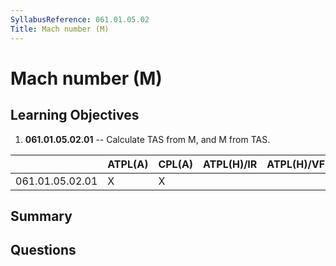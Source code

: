 ```yaml
---
SyllabusReference: 061.01.05.02
Title: Mach number (M)
---
```


# Mach number (M)

## Learning Objectives

1.  **061.01.05.02.01** -- Calculate TAS from M, and M from TAS.

|                 | ATPL(A) | CPL(A) | ATPL(H)/IR | ATPL(H)/VFR | CPL(H) | IR | CBIR(A) |
| --------------- | ------- | ------ | ---------- | ----------- | ------ | -- | ------- |
| 061.01.05.02.01 | X       | X      |            |             |        |    |         |

## Summary

## Questions
